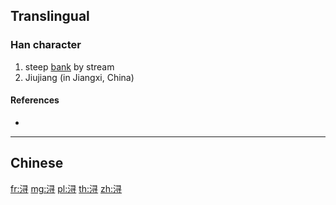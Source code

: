 {{also|潯}}
==Translingual==

===Han character===
{{Han char|rn=85|rad=水|as=06|sn=9|four=|canj=ESMI,XESMI}}

# steep [[bank]] by stream
# Jiujiang (in Jiangxi, China)<!--needs to be verified-->

====References====
* {{Han ref|kx=0623.171|hdz=31617.010|uh=6D54|ud=27988}}

----

==Chinese==
{{zh-see|潯}}

[[fr:浔]]
[[mg:浔]]
[[pl:浔]]
[[th:浔]]
[[zh:浔]]